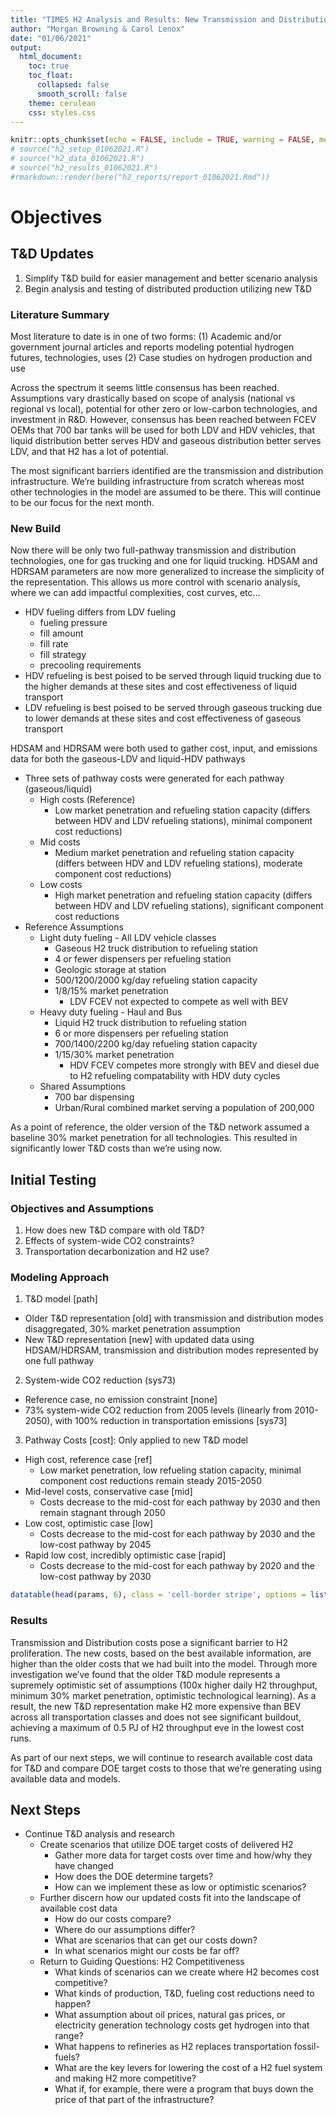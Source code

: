 ```yaml
---
title: "TIMES H2 Analysis and Results: New Transmission and Distribution Build"
author: "Morgan Browning & Carol Lenox"
date: "01/06/2021"
output: 
  html_document:
    toc: true
    toc_float:
      collapsed: false
      smooth_scroll: false
    theme: cerulean
    css: styles.css
---
```


```r
knitr::opts_chunk$set(echo = FALSE, include = TRUE, warning = FALSE, message = FALSE, tidy = TRUE, cache = FALSE)
# source("h2_setup_01062021.R")
# source("h2_data_01062021.R")
# source("h2_results_01062021.R")
#rmarkdown::render(here("h2_reports/report_01062021.Rmd"))
```

# Objectives

## T&D Updates

1. Simplify T&D build for easier management and better scenario analysis
2. Begin analysis and testing of distributed production utilizing new T&D

### Literature Summary

Most literature to date is in one of two forms: 
(1) Academic and/or government journal articles and reports modeling potential hydrogen futures, technologies, uses 
(2) Case studies on hydrogen production and use

Across the spectrum it seems little consensus has been reached. Assumptions vary drastically based on scope of analysis (national vs regional vs local), potential for other zero or low-carbon technologies, and investment in R&D. However, consensus has been reached between FCEV OEMs that 700 bar tanks will be used for both LDV and HDV vehicles, that liquid distribution better serves HDV and gaseous distribution better serves LDV, and that H2 has a lot of potential. 

The most significant barriers identified are the transmission and distribution infrastructure. We're building infrastructure from scratch whereas most other technologies in the model are assumed to be there. This will continue to be our focus for the next month. 

### New Build

Now there will be only two full-pathway transmission and distribution technologies, one for gas trucking and one for liquid trucking. HDSAM and HDRSAM parameters are now more generalized to increase the simplicity of the representation. This allows us more control with scenario analysis, where we can add impactful complexities, cost curves, etc...

* HDV fueling differs from LDV fueling
  + fueling pressure
  + fill amount
  + fill rate
  + fill strategy
  + precooling requirements
* HDV refueling is best poised to be served through liquid trucking due to the higher demands at these sites and cost effectiveness of liquid transport
* LDV refueling is best poised to be served through gaseous trucking due to lower demands at these sites and cost effectiveness of gaseous transport

HDSAM and HDRSAM were both used to gather cost, input, and emissions data for both the gaseous-LDV and liquid-HDV pathways

* Three sets of pathway costs were generated for each pathway (gaseous/liquid)
  + High costs (Reference)
      + Low market penetration and refueling station capacity (differs between HDV and LDV refueling stations), minimal component cost reductions)
  + Mid costs
      + Medium market penetration and refueling station capacity (differs between HDV and LDV refueling stations), moderate component cost reductions)
  + Low costs 
      + High market penetration and refueling station capacity (differs between HDV and LDV refueling stations), significant component cost reductions

* Reference Assumptions
  + Light duty fueling - All LDV vehicle classes
    + Gaseous H2 truck distribution to refueling station
    + 4 or fewer dispensers per refueling station
    + Geologic storage at station
    + 500/1200/2000 kg/day refueling station capacity
    + 1/8/15% market penetration
        + LDV FCEV not expected to compete as well with BEV
  + Heavy duty fueling - Haul and Bus
    + Liquid H2 truck distribution to refueling station
    + 6 or more dispensers per refueling station
    + 700/1400/2200 kg/day refueling station capacity
    + 1/15/30% market penetration
        + HDV FCEV competes more strongly with BEV and diesel due to H2 refueling compatability with HDV duty cycles
  + Shared Assumptions
    + 700 bar dispensing
    + Urban/Rural combined market serving a population of 200,000
    
As a point of reference, the older version of the T&D network assumed a baseline 30% market penetration for all technologies. This resulted in significantly lower T&D costs than we're using now.

## Initial Testing

### Objectives and Assumptions

1. How does new T&D compare with old T&D?
2. Effects of system-wide CO2 constraints?
3. Transportation decarbonization and H2 use?

### Modeling Approach

1. T&D model [path]
  + Older T&D representation [old] with transmission and distribution modes disaggregated, 30% market penetration assumption
  + New T&D representation [new] with updated data using HDSAM/HDRSAM, transmission and distribution modes represented by one full pathway
2. System-wide CO2 reduction (sys73)
  + Reference case, no emission constraint [none]
  + 73% system-wide CO2 reduction from 2005 levels (linearly from 2010-2050), with 100% reduction in transportation emissions [sys73]
3. Pathway Costs [cost]: Only applied to new T&D model
  + High cost, reference case [ref]
      + Low market penetration, low refueling station capacity, minimal component cost reductions remain steady 2015-2050
  + Mid-level costs, conservative case [mid]
      + Costs decrease to the mid-cost for each pathway by 2030 and then remain stagnant through 2050
  + Low cost, optimistic case [low]
      + Costs decrease to the mid-cost for each pathway by 2030 and the low-cost pathway by 2045
  + Rapid low cost, incredibly optimistic case [rapid]
      + Costs decrease to the mid-cost for each pathway by 2020 and the low-cost pathway by 2030

```r
datatable(head(params, 6), class = 'cell-border stripe', options = list(autoWidth = TRUE, dom = 't'))
```
     
### Results

Transmission and Distribution costs pose a significant barrier to H2 proliferation. The new costs, based on the best available information, are higher than the older costs that we had built into the model. Through more investigation we've found that the older T&D module represents a supremely optimistic set of assumptions (100x higher daily H2 throughput, minimum 30% market penetration, optimistic technological learning). As a result, the new T&D representation make H2 more expensive than BEV across all transportation classes and does not see significant buildout, achieving a maximum of 0.5 PJ of H2 throughput eve in the lowest cost runs. 

As part of our next steps, we will continue to research available cost data for T&D and compare DOE target costs to those that we're generating using available data and models. 

## Next Steps

* Continue T&D analysis and research
  + Create scenarios that utilize DOE target costs of delivered H2
      + Gather more data for target costs over time and how/why they have changed
      + How does the DOE determine targets?
      + How can we implement these as low or optimistic scenarios?
  + Further discern how our updated costs fit into the landscape of available cost data
      + How do our costs compare?
      + Where do our assumptions differ? 
      + What are scenarios that can get our costs down?
      + In what scenarios might our costs be far off?
  + Return to Guiding Questions: H2 Competitiveness
      + What kinds of scenarios can we create where H2 becomes cost competitive?
      + What kinds of production, T&D, fueling cost reductions need to happen?
      + What assumption about oil prices, natural gas prices, or electricity generation technology costs get hydrogen into that range?
      + What happens to refineries as H2 replaces transportation fossil-fuels?
      + What are the key levers for lowering the cost of a H2 fuel system and making H2 more competitive?
      + What if, for example, there were a program that buys down the price of that part of the infrastructure? 
      